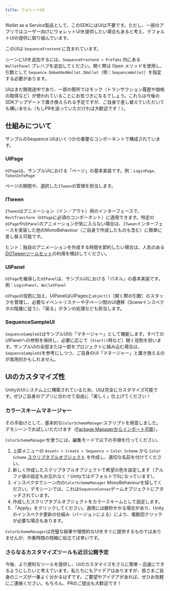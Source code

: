 ```yaml
---
title: ウォレットUI
---
```


Wallet as a Service製品として、このSDKにはUIは不要です。ただし、一部のアプリではユーザー向けにウォレットUIを提供したい場合もあると考え、デフォルトUIの提供に取り組んでいます。

このUIは `SequenceFrontend` に含まれています。

シーンにUIを追加するには、`SequenceFrontend > Prefabs` 内にある `WalletPanel` プレハブを追加してください。開く際は Open メソッドを使用し、引数として `Sequence.EmbeddedWallet.IWallet`（例：`SequenceWallet`）を指定する必要があります。

UIはまだ開発途中であり、一部の箇所ではモック（トランザクション履歴や価格の取得など）が使われていることにお気づきになるでしょう。これらは今後のSDKアップデートで置き換えられる予定ですが、ご自身で差し替えていただいても構いません（もしPRを送っていただければ大歓迎です！）。

## 仕組みについて
サンプルのSequence UIはいくつかの重要なコンポーネントで構成されています。

### UIPage
`UIPage`は、サンプルUIにおける「ページ」の基本実装です。例：`LoginPage`、`TokenInfoPage`

ページの開閉や、選択した`ITween`の管理を担当します。

### ITween
`ITween`はアニメーション（イン／アウト）用のインターフェースで、`RectTransform`（`UIPage`に必須のコンポーネント）に適用できます。特定の`UIPage`や`UIPanel`のアニメーションが気に入らない場合は、`ITween`インターフェースを実装した他のMonoBehaviour（ご自身で作成したものも含む）に簡単に差し替え可能です。

ヒント：独自のアニメーションを作成する時間を節約したい場合は、人気のある[DOTweenツールセット](https://assetstore.unity.com/packages/tools/animation/dotween-hotween-v2-27676)の利用を検討してください。

### UIPanel
`UIPage`を継承した`UIPanel`は、サンプルUIにおける「パネル」の基本実装です。例：`LoginPanel`、`WalletPanel`

`UIPage`の役割に加え、UIPanelはUIPagesと`object[]`（開く際の引数）のスタックを管理し、必要なイベントリスナーや子ページ間のUI遷移（Sceneインスペクタの階層に従う）、「戻る」ボタンの処理なども担当します。

### SequenceSampleUI
`SequenceSampleUI`はサンプルUIの「マネージャー」として機能します。すべてのUIPanelへの参照を保持し、必要に応じて（`Start()`時など）開く役割を担います。サンプルUIの全部または一部をプロジェクトに組み込む場合は、`SequenceSampleUI`を参考にしつつ、ご自身のUI「マネージャー」と置き換えるのが実用的かもしれません。

## UIのカスタマイズ性
UnityのUIシステム上に構築されているため、UIは完全にカスタマイズ可能です。ぜひご自身のアプリに合わせて自由に「美しく」仕上げてください！

### カラースキームマネージャー
その手助けとして、基本的な`ColorSchemeManager`スクリプトを用意しました。デモシーンでお試しいただけます（[Package Managerからインポート可能](/sdk/unity/installation#samples)）。

`ColorSchemeManager`を使うには、編集モードで以下の手順を行ってください。
1. 上部メニューの `Assets > Create > Sequence > Color Scheme` から `Color Scheme` [スクリプタブルオブジェクト](https://docs.unity3d.com/Manual/class-ScriptableObject.html) を作成し、適切な名前を付けてください。
2. 新しく作成したスクリプタブルオブジェクトで希望の色を設定します（アルファ値の設定もお忘れなく！Unityではデフォルトで0になっています）。
3. インスペクタでシーン内の`ColorSchemeManager` MonoBehaviourを探してください。デモシーンでは、これは`SequenceCanvas`ゲームオブジェクトにアタッチされています。
4. 作成したスクリプタブルオブジェクトをカラースキームとして設定します。
5. 「Apply」をクリックしてください。適用には数秒かかる場合があり、Unityのインスペクタ更新の仕組み（バージョンによる）により、複数回クリックが必要な場合もあります。

`ColorSchemeManager`は完璧な結果や理想的なUIをすぐに提供するものではありませんが、作業時間の短縮に役立てば幸いです。

### さらなるカスタマイズツールも近日公開予定
今後、より便利なツールを提供し、UIのカスタマイズをさらに簡単・迅速にできるようにしたいと考えています。私たちにもアイデアはありますが、皆さまご自身のニーズが一番よく分かるはずです。ご要望やアイデアがあれば、ぜひお気軽にご連絡ください。もちろん、PRのご提出も大歓迎です！